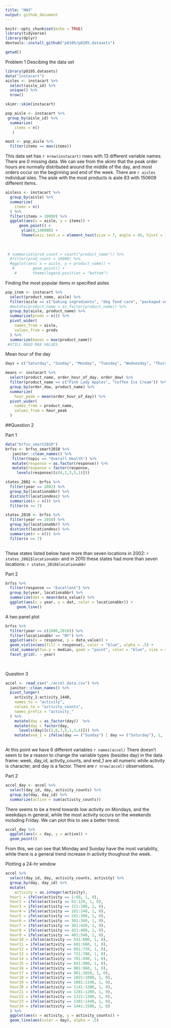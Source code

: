 ```yaml
---
title: "HW3"
output: github_document
---
```


```r
knitr::opts_chunk$set(echo = TRUE)
library(tidyverse)
library(dplyr)
devtools::install_github("p8105/p8105.datasets")

getwd()
```


Problem 1 Descibing the data set
```r
library(p8105.datasets)
data("instacart")
aisles <- instacart %>%
  select(aisle_id) %>%
  unique() %>%
  nrow() 

skimr::skim(instacart)

pop_aisle <- instacart %>%
 group_by(aisle_id) %>%
  summarize(
    items = n()
   )

most <- pop_aisle %>%
  filter(items == max(items))


```
This data set has `r nrow(instacart)` rows with 13 different variable names. There are 0 missing data. We can see from the skimr that the peak order hours are normally distributed around the middle of the day, and most orders occur on the beginning and end of the week.
There are `r aisles` individual isles.
The aisle with the most products is aisle 83 with 150609 different items.

```r
aisless <- instacart %>%
  group_by(aisle) %>%
  summarize(
    items = n()
  ) %>%
  filter(items > 10000) %>%
  ggplot(aes(x = aisle, y = items)) +
      geom_point() + 
       ylim(0,140000) +
       theme(axis.text.x = element_text(size = 7, angle = 45, hjust = 1))
  
  
  
 # summarize(prod_count = count("product_name")) %>%
  #filter(prod_count > 10000) %>%
  #ggplot(aes( x = aisle, y = product_name)) +
   #        geom_point() +
    #       theme(legend.position = "bottom")
```
Finding the most popular items in specified aisles

```r
pop_item <- instacart %>%
  select(product_name, aisle) %>%
  filter(aisle == c("baking ingredients", "dog food care", "packaged vegetables fruits" )) %>%
  #mutate(product_name = as_factor(product_name)) %>%
  group_by(aisle, product_name) %>%
  summarize(prods = n()) %>%
  pivot_wider(
    names_from = aisle,
    values_from = prods
  ) %>%
  summarize(maxes = max(product_name))
 #STILL NEED MAX VALUES

```

Mean hour of the day 
```r
days = c("Saturday", "Sunday", "Monday", "Tuesday", "Wednesday", "Thursday", "Friday")

means <- instacart %>%
  select(product_name, order_hour_of_day, order_dow) %>%
  filter(product_name == c("Pink Lady Apples", "Coffee Ice Cream")) %>%
  group_by(order_dow, product_name) %>%
  summarize(
    hour_peak = mean(order_hour_of_day)) %>%
  pivot_wider(
    names_from = product_name,
    values_from = hour_peak
  ) 

```




##Question 2

Part 1
```r
data("brfss_smart2010")
brfss <- brfss_smart2010 %>%
   janitor::clean_names() %>%
   filter(topic == "Overall Health") %>%
   mutate(response = as.factor(response)) %>%
   mutate(response = factor(response,
     levels(response)[c(4,2,3,5,1)]))

states_2002 <- brfss %>%
  filter(year == 2002) %>%
  group_by(locationabbr) %>%
  distinct(locationdesc) %>%
  summarize(n = n()) %>%
  filter(n >= 7)

states_2010 <- brfss %>%
  filter(year == 2010) %>%
  group_by(locationabbr) %>%
  distinct(locationdesc) %>%
  summarize(n = n()) %>%
  filter(n >= 7)
  
```
These states listed below have more than seven locations in 2002:
`r states_2002$locationabbr`
and in 2010 these states had more than seven locations:
`r states_2010$locationabbr`

Part 2
```r
brfss %>%
  filter(response == "Excellent") %>%
  group_by(year, locationabbr) %>%
  summarize(dat = mean(data_value)) %>%
  ggplot(aes(x = year, y = dat, color = locationabbr)) +
     geom_line()
```

A two panel plot
```r
brfss %>%
  filter(year == c(2006,2010)) %>%
  filter(locationabbr == "NY") %>%
  ggplot(aes(x = response, y = data_value)) +
  geom_violin(aes(fill = response), color = "blue", alpha = .5) +
  stat_summary(fun.y = median, geom = "point", color = "blue", size = 4) +
  facet_grid(. ~ year)
  
  
```

Question 3
```r
accel <- read_csv("./accel_data.csv") %>%
  janitor::clean_names() %>%
  pivot_longer(
    activity_1:activity_1440,
    names_to = "activity",
    values_to = "activity_counts",
    names_prefix = "activity_"
  ) %>%
    mutate(day = as_factor(day))  %>%
    mutate(day = factor(day,
      levels(day)[c(2,6,7,5,1,3,4)])) %>%
    mutate(end_1 = ifelse(day == ("Sunday") | day == ("Saturday"), 1,  0)) 
                    

```
At this point we have 6 different variables
`r names(accel) `
There doesn't seem to be a reason to change the variable types (besides day) in the data frame:
week, day_id, activity_counts, and end_1 are all numeric while activity is character, and day is a factor.
There are `r nrow(accel)` observations. 

Part 2
```r
accel_day <- accel %>%
  select(day_id, day, activity_counts) %>%
  group_by(day, day_id) %>%
  summarize(active = sum(activity_counts))
```
There seems to be a trend towards low activity on Mondays, and the weekdays in general, while the most activity occurs on the weekends including Friday. 
We can plot this to see a better trend.

```r
accel_day %>%
  ggplot(aes(x = day, y = active)) + 
  geom_point()
```
From this, we can see that Monday and Sunday have the most variability, while there is a general trend increase in activity thoughout the week.


Plotting a 24-hr window
```r
accel %>%
  select(day_id, day, activity_counts, activity) %>%
  group_by(day, day_id) %>%
  mutate(
    activity = as.integer(activity),
  hour1 = ifelse(activity == 1:60, 1, 0),
  hour2 = ifelse(activity == 61:120, 1, 0),
  hour3 = ifelse(activity == 121:180, 1, 0),
  hour4 = ifelse(activity == 181:240, 1, 0),
  hour5 = ifelse(activity == 241:300, 1, 0),
  hour6 = ifelse(activity == 301:360, 1, 0),
  hour7 = ifelse(activity == 361:420, 1, 0),
  hour8 = ifelse(activity == 421:480, 1, 0),
  hour9 = ifelse(activity == 481:540, 1, 0),
  hour10 = ifelse(activity == 541:600, 1, 0),
  hour11 = ifelse(activity == 601:660, 1, 0),
  hour12 = ifelse(activity == 661:720, 1, 0),
  hour13 = ifelse(activity == 721:780, 1, 0),
  hour14 = ifelse(activity == 781:840, 1, 0),
  hour15 = ifelse(activity == 841:900, 1, 0),
  hour16 = ifelse(activity == 901:960, 1, 0),
  hour17 = ifelse(activity == 961:1020, 1, 0),
  hour18 = ifelse(activity == 1021:1080, 1, 0),
  hour19 = ifelse(activity == 1081:1140, 1, 0),
  hour20 = ifelse(activity == 1141:1200, 1, 0),
  hour21 = ifelse(activity == 1201:1260, 1, 0),
  hour22 = ifelse(activity == 1321:1380, 1, 0),
  hour23 = ifelse(activity == 1381:1440, 1, 0),
  hour24 = ifelse(activity == 1441:1500, 1, 0)
  ) %>%
  ggplot(aes(x = activity, y = activity_counts)) +
  geom_line(aes(color = day), alpha = .5)

  
```


